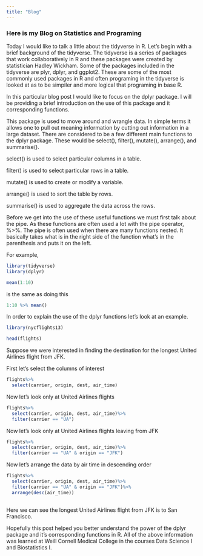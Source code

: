 ```yaml
---
title: "Blog"
---
```


### Here is my Blog on Statistics and Programing 

Today I would like to talk a little about the tidyverse in R. Let’s begin with a brief background of the tidyverse. 
The tidyverse is a series of packages that work collaboratively in R and these packages were created by statistician Hadley Wickham. Some of the packages included in the tidyverse are plyr, dplyr, and ggplot2. 
These are some of the most commonly used packages in R and often programing in the tidyverse is looked at as to be simpiler and more logical that programing in base R. 

In this particular blog post I would like to focus on the dplyr package. I will be providing a brief introduction on the use of this package and it corresponding functions. 

This package is used to move around and wrangle data. In simple terms it allows one to pull out meaning information by cutting out information in a large dataset. There are considered to be a few different main functions to the dplyr package. These would be select(), filter(), mutate(), arrange(), and summarise(). 

select() is used to select particular columns in a table.

filter() is used to select particular rows in a table.

mutate() is used to create or modify a variable. 

arrange() is used to sort the table by rows.

summarise() is used to aggregate the data across the rows.

Before we get into the use of these useful functions we must first talk about the pipe. As these functions are often used a lot with the pipe operator, %>%. The pipe is often used when there are many functions nested. It basically takes what is in the right side of the function what’s in the parenthesis and puts it on the left.

For example,

```r
library(tidyverse)
library(dplyr)
```


```r
mean(1:10)
```
is the same as doing this
```r
1:10 %>% mean()
```

In order to explain the use of the dplyr functions let's look at an example.
```r
library(nycflights13)

```

```r
head(flights)
```
Suppose we were interested in finding the destination for the longest United Airlines flight from JFK.

First let's select the columns of interest
```r
flights%>%
  select(carrier, origin, dest, air_time)
```
Now let's look only at United Airlines flights
```r
flights%>%
  select(carrier, origin, dest, air_time)%>%
  filter(carrier == "UA")
```

Now let's look only at United Airlines flights leaving from JFK


```r
flights%>%
  select(carrier, origin, dest, air_time)%>%
  filter(carrier == "UA" & origin == "JFK")
```

Now let's arrange the data by air time in descending order
```r
flights%>%
  select(carrier, origin, dest, air_time)%>%
  filter(carrier == "UA" & origin == "JFK")%>%
  arrange(desc(air_time))
  
```
Here we can see the longest United Airlines flight from JFK is to San Francisco.

Hopefully this post helped you better understand the power of the dplyr package and it's corresponding functions in R. All of the above information was learned at Weill Cornell Medical College in the courses Data Science I and Biostatistics I.
